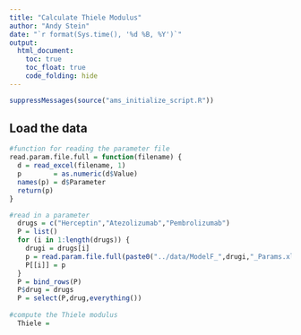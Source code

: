 ```yaml
---
title: "Calculate Thiele Modulus"
author: "Andy Stein"
date: "`r format(Sys.time(), '%d %B, %Y')`"
output:
  html_document:
    toc: true
    toc_float: true
    code_folding: hide
---
```


```r
suppressMessages(source("ams_initialize_script.R"))
```

## Load the data
```r

#function for reading the parameter file
read.param.file.full = function(filename) {
  d = read_excel(filename, 1)
  p        = as.numeric(d$Value)
  names(p) = d$Parameter
  return(p)
}

#read in a parameter
  drugs = c("Herceptin","Atezolizumab","Pembrolizumab")
  P = list()
  for (i in 1:length(drugs)) {
    drugi = drugs[i]
    p = read.param.file.full(paste0("../data/ModelF_",drugi,"_Params.xlsx"))
    P[[i]] = p
  }
  P = bind_rows(P)
  P$drug = drugs
  P = select(P,drug,everything())
  
#compute the Thiele modulus
  Thiele = 


```

